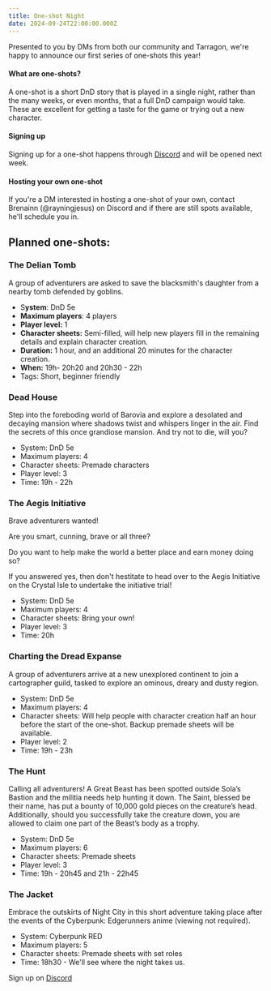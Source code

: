 ```yaml
---
title: One-shot Night
date: 2024-09-24T22:00:00.000Z
---
```


Presented to you by DMs from both our community and Tarragon, we're happy to announce our first series of one-shots this year!

#### What are one-shots?

A one-shot is a short DnD story that is played in a single night, rather than the many weeks, or even months, that a full DnD campaign would take. These are excellent for getting a taste for the game or trying out a new character.

#### Signing up

Signing up for a one-shot happens through [Discord](https://discord.com/invite/TjDUu2Gkag) and will be opened next week.

#### Hosting your own one-shot

If you're a DM interested in hosting a one-shot of your own, contact Brenainn (@rayningjesus) on Discord and if there are still spots available, he'll schedule you in.

## Planned one-shots:

### The Delian Tomb

A group of adventurers are asked to save the blacksmith's daughter from a nearby tomb defended by goblins.

* S**ystem**: DnD 5e
* **Maximum players**: 4 players
* **Player level:** 1
* **Character sheets:** Semi-filled, will help new players fill in the remaining details and explain character creation.
* **Duration:** 1 hour, and an additional 20 minutes for the character creation.
* **When:** 19h- 20h20 and 20h30 - 22h
* Tags: Short, beginner friendly

### Dead House

Step into the foreboding world of Barovia and explore a desolated and decaying mansion where shadows twist and whispers linger in the air. Find the secrets of this once grandiose mansion. And try not to die, will you?

* System: DnD 5e
* Maximum players:  4
* Character sheets: Premade characters
* Player level: 3
* Time: 19h - 22h 

### The Aegis Initiative

Brave adventurers wanted! 

Are you smart, cunning, brave or all three? 

Do you want to help make the world a better place and earn money doing so?

If you answered yes, then don't hestitate to head over to the Aegis Initiative on the Crystal Isle to undertake the initiative trial!

* System: DnD 5e
* Maximum players:  4
* Character sheets: Bring your own!
* Player level: 3
* Time: 20h

### Charting the Dread Expanse

A group of adventurers arrive at a new unexplored continent to join a cartographer guild, tasked to explore an ominous, dreary and dusty region.

* System: DnD 5e
* Maximum players:  4
* Character sheets: Will help people with character creation half an hour before the start of the one-shot. Backup premade sheets will be available.
* Player level: 2
* Time: 19h - 23h

### The Hunt

Calling all adventurers! A Great Beast has been spotted outside Sola’s Bastion and the militia needs help hunting it down. The Saint, blessed be their name, has put a bounty of 10,000 gold pieces on the creature’s head. Additionally, should you successfully take the creature down, you are allowed to claim one part of the Beast’s body as a trophy.

* System: DnD 5e
* Maximum players:  6
* Character sheets: Premade sheets
* Player level: 3
* Time: 19h - 20h45 and 21h - 22h45

### The Jacket

Embrace the outskirts of Night City in this short adventure taking place after the events of the Cyberpunk: Edgerunners anime (viewing not required).

* System: Cyberpunk RED
* Maximum players:  5
* Character sheets: Premade sheets with set roles
* Time: 18h30 - We'll see where the night takes us.

Sign up on [Discord](https://discord.com/invite/TjDUu2Gkag)
